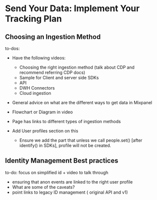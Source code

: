 # Send Your Data: Implement Your Tracking Plan

## Choosing an Ingestion Method
to-dos:
- Have the following videos:
    - Choosing the right ingestion method (talk about CDP and recommend referring CDP docs)
    - Sample for Client and server side SDKs
    - API
    - DWH Connectors
    - Cloud ingestion
- General advice on what are the different ways to get data in Mixpanel
- Flowchart or Diagram in video
- Page has links to different types of ingestion  methods

- Add User profiles section on this
    - Ensure we add the part that unless we call people.set() [after identify() in SDKs], profile will not be created.

## Identity Management Best practices
to-do: focus on simplified id + video to talk through

- ensuring that anon events are linked to the right user profile
- What are some of the caveats?
- point links to legacy ID management ( original API and v1)
